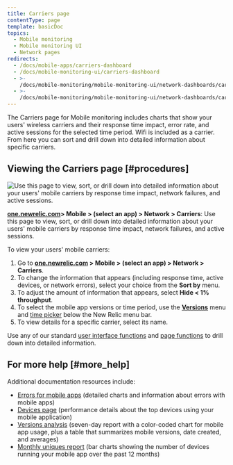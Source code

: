 ```yaml
---
title: Carriers page
contentType: page
template: basicDoc
topics:
  - Mobile monitoring
  - Mobile monitoring UI
  - Network pages
redirects:
  - /docs/mobile-apps/carriers-dashboard
  - /docs/mobile-monitoring-ui/carriers-dashboard
  - >-
    /docs/mobile-monitoring/mobile-monitoring-ui/network-dashboards/carriers-dashboard
  - >-
    /docs/mobile-monitoring/mobile-monitoring-ui/network-dashboards/carriers-page
---
```


The Carriers page for Mobile monitoring includes charts that show your users' wireless carriers and their response time impact, error rate, and active sessions for the selected time period. Wifi is included as a carrier. From here you can sort and drill down into detailed information about specific carriers.

## Viewing the Carriers page [#procedures]

![Use this page to view, sort, or drill down into detailed information about your users' mobile carriers by response time impact, network failures, and active sessions.](./images/carriers.png "Mobile carriers")

**[one.newrelic.com](https://rpm.newrelic.com/mobile)> Mobile > (select an app) > Network > Carriers**: Use this page to view, sort, or drill down into detailed information about your users' mobile carriers by response time impact, network failures, and active sessions.

To view your users' mobile carriers:

1. Go to **[one.newrelic.com](https://one.newrelic.com) > Mobile > (select an app) > Network > Carriers**.
2. To change the information that appears (including response time, active devices, or network errors), select your choice from the **Sort by** menu.
3. To adjust the amount of information that appears, select **Hide &lt; 1% throughput**.
4. To select the mobile app versions or time period, use the [**Versions**](/docs/mobile-apps/versions) menu and [time picker](/docs/site/timepicker-setting-time-periods-to-view-data) below the New Relic menu bar.
5. To view details for a specific carrier, select its name.

Use any of our standard [user interface functions](/docs/accounts-partnerships/education/getting-started-new-relic/new-relic-user-interface) and [page functions](/docs/accounts-partnerships/education/getting-started-new-relic/standard-dashboard-features) to drill down into detailed information.

## For more help [#more_help]

Additional documentation resources include:

* [Errors for mobile apps](/docs/mobile-apps/errors-dashboard) (detailed charts and information about errors with mobile apps)
* [Devices page](/docs/mobile-apps/devices-dashboard) (performance details about the top devices using your mobile application)
* [Versions analysis](/docs/mobile-apps/versions) (seven-day report with a color-coded chart for mobile app usage, plus a table that summarizes mobile versions, date created, and averages)
* [Monthly uniques report](/docs/mobile-apps/monthly-uniques) (bar charts showing the number of devices running your mobile app over the past 12 months)
